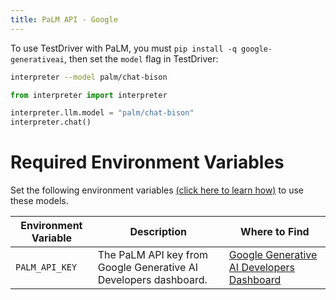 ```yaml
---
title: PaLM API - Google
---
```


To use TestDriver with PaLM, you must `pip install -q google-generativeai`, then set the `model` flag in TestDriver:

<CodeGroup>

```bash Terminal
interpreter --model palm/chat-bison
```

```python Python
from interpreter import interpreter

interpreter.llm.model = "palm/chat-bison"
interpreter.chat()
```

</CodeGroup>

# Required Environment Variables

Set the following environment variables [(click here to learn how)](https://chat.openai.com/share/1062cdd8-62a1-4aa8-8ec9-eca45645971a) to use these models.

| Environment Variable | Description                                                      | Where to Find                                                                        |
| -------------------- | ---------------------------------------------------------------- | ------------------------------------------------------------------------------------ |
| `PALM_API_KEY`       | The PaLM API key from Google Generative AI Developers dashboard. | [Google Generative AI Developers Dashboard](https://developers.generativeai.google/) |

